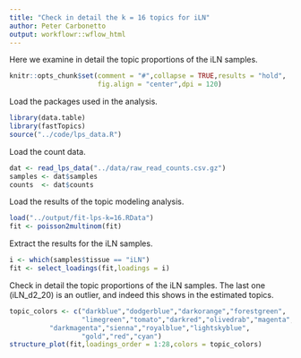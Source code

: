 ```yaml
---
title: "Check in detail the k = 16 topics for iLN"
author: Peter Carbonetto
output: workflowr::wflow_html
---
```


Here we examine in detail the topic proportions of the iLN samples.

```r
knitr::opts_chunk$set(comment = "#",collapse = TRUE,results = "hold",
                      fig.align = "center",dpi = 120)
```

Load the packages used in the analysis.

```r
library(data.table)
library(fastTopics)
source("../code/lps_data.R")
```

Load the count data.

```r
dat <- read_lps_data("../data/raw_read_counts.csv.gz")
samples <- dat$samples
counts  <- dat$counts
```

Load the results of the topic modeling analysis.

```r
load("../output/fit-lps-k=16.RData")
fit <- poisson2multinom(fit)
```

Extract the results for the iLN samples.

```r
i <- which(samples$tissue == "iLN")
fit <- select_loadings(fit,loadings = i)
```

Check in detail the topic proportions of the iLN samples. The last
one (iLN_d2_20) is an outlier, and indeed this shows in the
estimated topics.

```r
topic_colors <- c("darkblue","dodgerblue","darkorange","forestgreen",
                  "limegreen","tomato","darkred","olivedrab","magenta",
		  "darkmagenta","sienna","royalblue","lightskyblue",
                  "gold","red","cyan")
structure_plot(fit,loadings_order = 1:28,colors = topic_colors)
```
